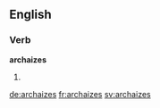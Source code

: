 ==English==

===Verb===
'''archaizes'''

# {{en-third-person singular of|archaize}}


[[de:archaizes]]
[[fr:archaizes]]
[[sv:archaizes]]